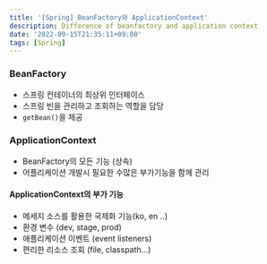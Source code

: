 ```yaml
---
title: '[Spring] BeanFactory와 ApplicationContext'
description: Difference of beanfactory and application context
date: '2022-09-15T21:35:11+09:00'
tags: [Spring]
---
```


### BeanFactory
- 스프링 컨테이너의 최상위 인터페이스
- 스프링 빈을 관리하고 조회하는 역할을 담당
- `getBean()`을 제공

### ApplicationContext
- BeanFactory의 모든 기능 (상속)
- 어플리케이션 개발시 필요한 수많은 부가기능을 함께 관리

#### ApplicationContext의 부가 기능
- 메세지 소스를 활용한 국제화 기능(ko, en ..)
- 환경 변수 (dev, stage, prod)
- 애플리케이션 이벤트 (event listeners)
- 편리한 리소스 조회 (file, classpath...)



